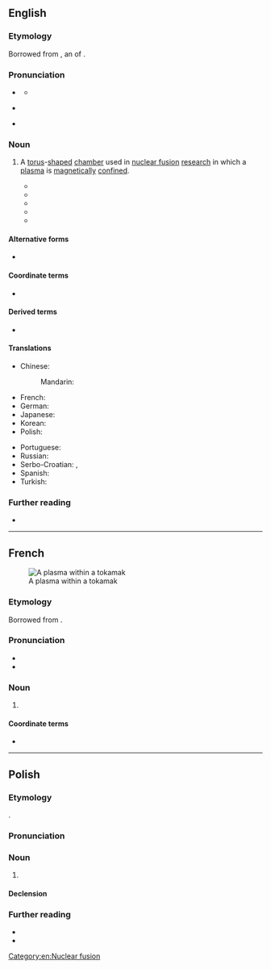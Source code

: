 ==English==
{{was wotd|2019|June|12}}

===Etymology===
{{multiple images
|direction = vertical
|image1 = Schematic-of-a-tokamak-chamber-and-magnetic-profile.jpg
|caption1 = An illustration of a tokamak chamber
|image2 = ITER Exhibit (01810402) (12219071813) (cropped).jpg
|caption2 = A model of {{w|ITER}} (the International Thermonuclear Experimental Reactor), an [[experimental]] tokamak [[nuclear fusion]] [[reactor]] being built in {{w|Saint-Paul-lès-Durance}}, [[Provence]], [[France]]. When completed in the 2020s, it will be the world’s largest [[magnetic]] [[confinement]] [[plasma]] [[physics]] [[experiment]].
}}

Borrowed from {{bor|en|ru|токама́к}}, an {{glossary|acronym}} of {{m|ru|[[тороидальный|то(роида́льная)]] [[ка́мера|ка́(мера)]] [[с|(с)]] [[магнитный|ма(гни́тными)]] [[катушка|к(ату́шками)]]||toroidal chamber with magnetic coils}}.

===Pronunciation===
* {{a|RP}} {{IPA|en|/ˈtəʊkəmæk/}}
** {{audio|en|LL-Q1860 (eng)-Vealhurl-tokamak.wav |Audio (UK)}}
* {{a|GA}} {{IPA|en|/ˈtoʊkəmæk/}}
* {{hyphenation|en|to|ko|mak}}

===Noun===
{{en-noun}}

# {{lb|en|nuclear physics}} A [[torus]]-[[shape]]d [[chamber]] used in [[nuclear fusion]] [[research]] in which a [[plasma]] is [[magnetically]] [[confine]]d. {{defdate|from 20th c.}}
#* {{quote-journal|en|author=E. P. Gorbunov|author2=K. A. Razumova|title=The Effect of a Strong Magnetic Field on the Magnetohydrodynamic Stability of Plasma and the Containment of Charged Particles in the ‘Tokamak’|journal=Soviet Atomic Energy|location=New York, N.Y.|publisher=Consultants Bureau|month=November|year=1963|volume=15|issue=5|page=1105|issn=0038-531X|oclc=819039275|passage=Studies of electrodeless discharges in a strong longitudinal magnetic field, carried out on the stellarator and the "'''Tokamak'''", have shown that in such systems the plasma becomes unstable for currents appreciably les than the critical current of Shafranov-Kruskal.}}
#* {{quote-journal|en|author=J. W. Lue|author2=R. W. Conn|title=Superconducting Toroidal Field Magnets for a Tokamak Engineering Test Reactor|editors=K. D. Timmerhaus and D. H. Weitzel|journal=Advances in Cryogenic Engineering|location=New York, N.Y.; London|publisher=[[w:Springer Science+Business Media|Plenum Press]]|year=1975|volume=21|page=41|oclc=912384789|location2=Boston, Mass.|publisher2=Springer|year2=2013|page2=41|pageurl2=https://books.google.com/books?id=eQDyBwAAQBAJ&pg=PA41|doi2=10.1007/978-1-4757-0208-8_6|isbn2=978-1-4757-0210-1|passage=A '''Tokamak''' engineering test reactor (TETR) will be an important component of any national or international program to achieve viable '''Tokamak''' fusion power reactors.}}
#* {{quote-book|en|chapter=Controlled Nuclear Fusion|title=Energy in Transition 1985–2010: Final Report of the Committee on Nuclear and Alternative Energy Systems, National Research Council|location=Washington, D.C.|publisher=[[w:National Academies Press|National Academy Press]]|year=1982|page=390|pageurl=https://books.google.com/books?id=V1bn2rxU-FsC&pg=PA390|isbn=978-0-309-03331-2|passage=Of magnetic fusion experiments, those in '''Tokamaks''' are closest to achieving the combination of confinement conditions needed for a reactor.}}
#* {{quote-journal|en|author=D. Benningfield|title=Funds Requested to Speed Up Nuclear Fusion Experiments|editor=Ernstine Wheelock|magazine=[[w:The Alcalde|Alcalde]]|month=September–October|location=Austin, Tx.|publisher=The Ex-Students' Association of the {{w|University of Texas}}|year=1989|volume=78|issue=1|page=43|pageurl=https://books.google.com/books?id=idcDAAAAMBAJ&pg=PA43|column=1|issn=0002-497X|oclc=3952600|passage=Researchers use large doughnut-shaped vessels called '''tokomaks''' to try to achieve the critical temperature and density needed for fusion to begin. A '''tokomak''' uses powerful magnetic fields to contain hydrogen, which is heated to several million degrees. As the strength of the magnetic field increases, it squeezes the plasma, resulting in a higher temperature and density.}}
#* {{quote-journal|en|author=Raffi Khatchadourian|authorlink=Raffi Khatchadourian|title=A Star in a Bottle: An Audacious Plan to Create a New Energy Source could Save the Planet from Catastrophe. But Time is Running Out.|url=https://www.newyorker.com/magazine/2014/03/03/a-star-in-a-bottle|archiveurl=https://web.archive.org/web/20181205162338/https://www.newyorker.com/magazine/2014/03/03/a-star-in-a-bottle|archivedate=5 December 2018|magazine={{w|The New Yorker}}|date=3 March 2014|passage=Slowly, the solenoid—all one thousand tons of it—will be carried to the '''tokamak''' and lowered into the center of the vacuum chamber.}}

====Alternative forms====
* {{l|en|tokomak}}

====Coordinate terms====
* {{l|en|stellarator}}

====Derived terms====
* {{l|en|spheromak}}

====Translations====
{{trans-top|A torus-shaped chamber in which a plasma is magnetically confined}}
* Chinese:
*: Mandarin: {{t|cmn|托卡馬克|tr=tuōkǎmǎkè}}
* French: {{t+|fr|tokamak|m}}
* German: {{t|de|Tokamak|m}}
* Japanese: {{t|ja|トカマク|tr=tokamaku|sc=Jpan}}
* Korean: {{t|ko|토카막|sc=Kore}}
* Polish: {{t+|pl|tokamak|m}}
{{trans-mid}}
* Portuguese: {{t|pt|tokamak|m}}
* Russian: {{t+|ru|токама́к|m}}
* Serbo-Croatian: {{t+|sh|tokàmak|m}}, {{t|sh|тока̀мак|m}}
* Spanish: {{t|es|Tokamak|m}}
* Turkish: {{t+|tr|tokamak}}
{{trans-bottom}}

===Further reading===
* {{pedia}}

[[Category:en:Nuclear fusion]]

----

==French==
[[File:MAST plasma image.jpg|thumb|A plasma within a tokamak]]

===Etymology===
Borrowed from {{bor|fr|ru|токама́к}}.

===Pronunciation===
* {{fr-IPA}}
* {{audio|fr|LL-Q150 (fra)-0x010C-tokamak.wav|Audio}}

===Noun===
{{fr-noun|m}}

# {{l|en|tokamak}}

====Coordinate terms====
* {{l|fr|stellarator}}

{{Commonscat|Tokamaks}}

----

==Polish==
{{wp|lang=pl}}

===Etymology===
{{bor+|pl|ru|токама́к}}.

===Pronunciation===
{{pl-p|a=LL-Q809 (pol)-Olaf-tokamak.wav}}

===Noun===
{{pl-noun|m-in}}

# {{lb|pl|nuclear physics}} {{l|en|tokamak}}

====Declension====
{{pl-decl-noun-m-in}}

===Further reading===
* {{R:pl:WSJP}}
* {{R:pl:PWN}}